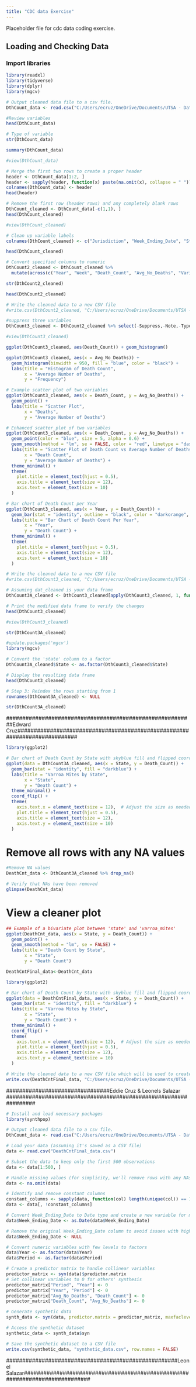 ```yaml
---
title: "CDC data Exercise"
---
```


Placeholder file for cdc data coding exercise.




## Loading and Checking Data
### Import libraries

```r
library(readxl)
library(tidyverse)
library(dplyr)
library(mgcv)
```

```r
# Output cleaned data file to a csv file.
DthCount_data <- read.csv("C:/Users/ecruz/OneDrive/Documents/UTSA - Data Science Program/Semester Classes/Practicum II Repository/P2-Practicum-II-Portfolio-EdwardCruz/cdcdata-exercise/Weekly_DeathCounts.csv", header = FALSE, stringsAsFactors = FALSE)
```

```r
#Review variables
head(DthCount_data)
```

```r
# Type of variable
str(DthCount_data)

```

```r
summary(DthCount_data)
```

```r
#view(DthCount_data)
```

```r
# Merge the first two rows to create a proper header
header <- DthCount_data[1:2, ]
header <- sapply(header, function(x) paste(na.omit(x), collapse = " "))
colnames(DthCount_data) <- header
head(header)
```

```r
# Remove the first row (header rows) and any completely blank rows
DthCount_cleaned <- DthCount_data[-c(1,1), ]
head(DthCount_cleaned)
```

```r
#view(DthCount_cleaned)
```

```r
# Clean up variable labels
colnames(DthCount_cleaned) <- c("Jurisdiction", "Week_Ending_Date", "State", "Year", "Week","Cause","Death_Count","Cause_Subgroup","Period","Suppress","Note","Avg_No_Deaths","Variance_2015_2019_2020", "Perc_Diff_2015_2019_2020","Types")
```

```r
head(DthCount_cleaned)
```

```r
# Convert specified columns to numeric
DthCount2_cleaned <- DthCount_cleaned %>%
  mutate(across(c("Year", "Week", "Death_Count", "Avg_No_Deaths", "Variance_2015_2019_2020", "Perc_Diff_2015_2019_2020"), as.numeric))
```

```r
str(DthCount2_cleaned)
```

```r
head(DthCount2_cleaned)
```

```r
# Write the cleaned data to a new CSV file
#write.csv(DthCount2_cleaned, "C:/Users/ecruz/OneDrive/Documents/UTSA - Data Science Program/Semester Classes/Practicum II #Repository/P2-Practicum-II-Portfolio-EdwardCruz/cdcdata-exercise/DthCount2_cleaned.csv", row.names = FALSE)
```

```r
#suppress three variables
DthCount3_cleaned <- DthCount2_cleaned %>% select(-Suppress,-Note,-Types)
```

```r
#view(DthCount3_cleaned)
```

```r
ggplot(DthCount3_cleaned, aes(Death_Count)) + geom_histogram()
```

```r
ggplot(DthCount3_cleaned, aes(x = Avg_No_Deaths)) +
  geom_histogram(binwidth = 950, fill = "blue", color = "black") +
  labs(title = "Histogram of Death Count",
       x = "Average Number of Deaths",
       y = "Frequency")
```

```r
# Example scatter plot of two variables
ggplot(DthCount3_cleaned, aes(x = Death_Count, y = Avg_No_Deaths)) +
  geom_point() +
  labs(title = "Scatter Plot",
       x = "Deaths",
       y = "Average Number of Deaths")
```

```r
# Enhanced scatter plot of two variables
ggplot(DthCount3_cleaned, aes(x = Death_Count, y = Avg_No_Deaths)) +
  geom_point(color = "blue", size = 5, alpha = 0.6) +
  geom_smooth(method = "lm", se = FALSE, color = "red", linetype = "dashed") +
  labs(title = "Scatter Plot of Death Count vs Average Number of Deaths",
       x = "Death Count",
       y = "Average Number of Deaths") +
  theme_minimal() +
  theme(
    plot.title = element_text(hjust = 0.5),
    axis.title = element_text(size = 12),
    axis.text = element_text(size = 10)
  )
```

```r
# Bar chart of Death Count per Year
ggplot(DthCount3_cleaned, aes(x = Year, y = Death_Count)) +
  geom_bar(stat = "identity", outline = "black", color = "darkorange", alpha = .8) +
  labs(title = "Bar Chart of Death Count Per Year",
       x = "Year",
       y = "Death Count") +
  theme_minimal() +
  theme(
    plot.title = element_text(hjust = 0.5),
    axis.title = element_text(size = 12),
    axis.text = element_text(size = 10)
  )

```

```r
# Write the cleaned data to a new CSV file
#write.csv(DthCount3_cleaned, "C:/Users/ecruz/OneDrive/Documents/UTSA - Data Science Program/Semester Classes/Practicum II #Repository/P2-Practicum-II-Portfolio-EdwardCruz/cdcdata-exercise/DthCount3_cleaned.csv", row.names = FALSE)
```


```r
# Assuming dat_cleaned is your data frame
DthCount3A_cleaned <- DthCount3_cleaned[apply(DthCount3_cleaned, 1, function(x) !all(is.na(x))), ]
```


```r
# Print the modified data frame to verify the changes
head(DthCount3_cleaned)

```



```r
#view(DthCount3_cleaned)
```

```r
str(DthCount3A_cleaned)
```

```r
#update.packages('mgcv')
library(mgcv)
```

```r
# Convert the 'state' column to a factor
DthCount3A_cleaned$State <- as.factor(DthCount3_cleaned$State)
```


```r
# Display the resulting data frame
head(DthCount3_cleaned)
```


```r
# Step 3: Reindex the rows starting from 1
rownames(DthCount3A_cleaned) <- NULL
```

```r
str(DthCount3A_cleaned)
```
##########################################################Edward Cruz###########################################################################
```r
library(ggplot2)

# Bar chart of Death Count by State with skyblue fill and flipped coordinates
ggplot(data = DthCount3A_cleaned, aes(x = State, y = Death_Count)) +
  geom_bar(stat = "identity", fill = "darkblue") +
  labs(title = "Varroa Mites by State",
       x = "State",
       y = "Death Count") +
  theme_minimal() +
  coord_flip() +
  theme(
    axis.text.x = element_text(size = 12),  # Adjust the size as needed
    plot.title = element_text(hjust = 0.5),
    axis.title = element_text(size = 12),
    axis.text.y = element_text(size = 10)
  )


```

# Remove all rows with any NA values

```r
#Remove NA values
DeathCnt_data <- DthCount3A_cleaned %>% drop_na()
```

```r
# Verify that NAs have been removed
glimpse(DeathCnt_data)
```
# View a cleaner plot
```r
## Example of a bivariate plot between 'state' and 'varroa_mites'
ggplot(DeathCnt_data, aes(x = State, y = Death_Count)) +
  geom_point() +
  geom_smooth(method = "lm", se = FALSE) +
  labs(title = "Death Count by State",
       x = "State",
       y = "Death Count")
```

```r
DeathCntFinal_data<-DeathCnt_data
```


```r
library(ggplot2)

# Bar chart of Death Count by State with skyblue fill and flipped coordinates
ggplot(data = DeathCntFinal_data, aes(x = State, y = Death_Count)) +
  geom_bar(stat = "identity", fill = "darkblue") +
  labs(title = "Varroa Mites by State",
       x = "State",
       y = "Death Count") +
  theme_minimal() +
  coord_flip() +
  theme(
    axis.text.x = element_text(size = 12),  # Adjust the size as needed
    plot.title = element_text(hjust = 0.5),
    axis.title = element_text(size = 12),
    axis.text.y = element_text(size = 10)
  )

```

```r
# Write the cleaned data to a new CSV file which will be used to create synthetic data
write.csv(DeathCntFinal_data, "C:/Users/ecruz/OneDrive/Documents/UTSA - Data Science Program/Semester Classes/Practicum II Repository/P2-Practicum-II-Portfolio-EdwardCruz/cdcdata-exercise/DeathCntFinal_data.csv", row.names = FALSE)
```

################################Eddie Cruz & Leonels Salazar #################################################################

```r
# Install and load necessary packages
library(synthpop)
```


```r
# Output cleaned data file to a csv file.
DthCount_data <- read.csv("C:/Users/ecruz/OneDrive/Documents/UTSA - Data Science Program/Semester Classes/Practicum II Repository/Storage CDCdata-exercise/DeathCntFinal_data.csv", header = FALSE, stringsAsFactors = FALSE)
```

```r
# Load your data (assuming it's saved as a CSV file)
data <- read.csv("DeathCntFinal_data.csv")

```

```r
# Subset the data to keep only the first 500 observations
data <- data[1:500, ]
```


```r
# Handle missing values (for simplicity, we'll remove rows with any NAs)
data <- na.omit(data)
```

```r
# Identify and remove constant columns
constant_columns <- sapply(data, function(col) length(unique(col)) == 1)
data <- data[, !constant_columns]
```


```r
# Convert Week_Ending_Date to Date type and create a new variable for month
data$Week_Ending_Date <- as.Date(data$Week_Ending_Date)
```


```r
# Remove the original Week_Ending_Date column to avoid issues with high levels
data$Week_Ending_Date <- NULL
```

```r
# Convert numeric variables with few levels to factors
data$Year <- as.factor(data$Year)
data$Period <- as.factor(data$Period)

# Create a predictor matrix to handle collinear variables
predictor_matrix <- syn(data)$predictor.matrix
# Set collinear variables to 0 for others' synthesis
predictor_matrix["Period", "Year"] <- 0
predictor_matrix["Year", "Period"] <- 0
predictor_matrix["Avg_No_Deaths", "Death_Count"] <- 0
predictor_matrix["Death_Count", "Avg_No_Deaths"] <- 0

# Generate synthetic data
synth_data <- syn(data, predictor.matrix = predictor_matrix, maxfaclevels = 200, minnumlevels = 5)

# Access the synthetic dataset
synthetic_data <- synth_data$syn

# Save the synthetic dataset to a CSV file
write.csv(synthetic_data, "synthetic_data.csv", row.names = FALSE)
```
#####################################################Leonel Salazar#############################################################################
